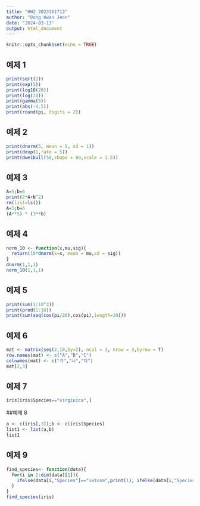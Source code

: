 ```yaml
---
title: "HW2_2023161713"
author: "Dong Hwan Jeon"
date: "2024-03-13"
output: html_document
---
```


```r
knitr::opts_chunk$set(echo = TRUE)
```

## 예제 1
```r
print(sqrt(2))  
print(exp(5))  
print(log10(20))  
print(log(20))  
print(gamma(5))  
print(abs(-4.5))  
print(round(pi, digits = 2))
```
## 예제 2
```r
print(dnorm(5, mean = 5, sd = 1))  
print(dexp(1,rate = 5))  
print(dweibull(50,shape = 80,scale = 1.5))
```

## 예제 3
```r
A=5;b=6
print(2*A+b^2)
rm(list=ls())
A=5;b=6
(A**5) * (3**b)
```

## 예제 4
```r
norm_10 <- function(x,mu,sig){
  return(10*dnorm(x=x, mean = mu,sd = sig))
}
dnorm(1,1,1)
norm_10(1,1,1)
```

## 예제 5
```r
print(sum(1:10^2))
print(prod(1:10))
print(sum(seq(cos(pi/20),cos(pi),length=20)))
```

## 예제 6
```r
mat <- matrix(seq(2,18,by=2), ncol = 3, nrow = 3,byrow = T)
row.names(mat) <- c("A","B","C")
colnames(mat) <- c("가","나","다")
mat[2,3]
```
## 예제 7

```r
iris[iris$Species=="virginica",]
```

##예제 8
```r
a <- c(iris[,3]);b <- c(iris$Species)
list1 <- list(a,b)
list1
```

## 예제 9
```r
find_species<- function(data){
  for(i in 1:dim(data)[1]){
    ifelse(data[i,"Species"]=="setosa",print(1), ifelse(data[i,"Species"]=='versicolor',print(2),print(3)))
  }
}
find_species(iris)
```

